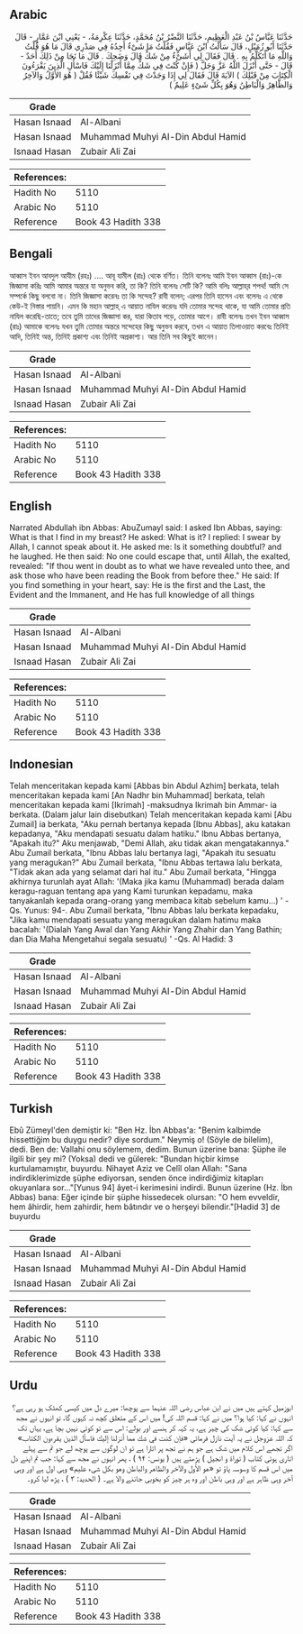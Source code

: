 ## Arabic


<div dir="rtl" lang="ar" style={{fontSize:'larger',backgroundColor:'#f8f9fa',padding:20}}>
حَدَّثَنَا عَبَّاسُ بْنُ عَبْدِ الْعَظِيمِ، حَدَّثَنَا النَّضْرُ بْنُ مُحَمَّدٍ، حَدَّثَنَا عِكْرِمَةُ، - يَعْنِي ابْنَ عَمَّارٍ - قَالَ حَدَّثَنَا أَبُو زُمَيْلٍ، قَالَ سَأَلْتُ ابْنَ عَبَّاسٍ فَقُلْتُ مَا شَىْءٌ أَجِدُهُ فِي صَدْرِي قَالَ مَا هُوَ قُلْتُ وَاللَّهِ مَا أَتَكَلَّمُ بِهِ ‏.‏ قَالَ فَقَالَ لِي أَشَىْءٌ مِنْ شَكٍّ قَالَ وَضَحِكَ ‏.‏ قَالَ مَا نَجَا مِنْ ذَلِكَ أَحَدٌ - قَالَ - حَتَّى أَنْزَلَ اللَّهُ عَزَّ وَجَلَّ ‏(‏ فَإِنْ كُنْتَ فِي شَكٍّ مِمَّا أَنْزَلْنَا إِلَيْكَ فَاسْأَلِ الَّذِينَ يَقْرَءُونَ الْكِتَابَ مِنْ قَبْلِكَ ‏)‏ الآيَةَ قَالَ فَقَالَ لِي إِذَا وَجَدْتَ فِي نَفْسِكَ شَيْئًا فَقُلْ ‏(‏ هُوَ الأَوَّلُ وَالآخِرُ وَالظَّاهِرُ وَالْبَاطِنُ وَهُوَ بِكُلِّ شَىْءٍ عَلِيمٌ ‏)‏
</div>
<div style={{backgroundColor:'#f8f9fa',padding:20, marginBottom: 10}}><table> <thead> <tr> <th>Grade</th> <th></th> </tr> </thead> <tbody> <tr><td>Hasan Isnaad</td><td>Al-Albani</td></tr><tr><td>Hasan Isnaad</td><td>Muhammad Muhyi Al-Din Abdul Hamid</td></tr><tr><td>Isnaad Hasan</td><td>Zubair Ali Zai</td></tr></tbody></table><table> <thead> <tr> <th>References:</th> <th></th> </tr> </thead> <tbody><tr><td>Hadith No</td><td>5110</td></tr><tr><td>Arabic No</td><td>5110</td></tr><tr><td>Reference</td><td>Book 43 Hadith 338</td></tr></tbody></table></div>

## Bengali


<div dir="ltr" lang="bn" style={{fontSize:'larger',backgroundColor:'#f8f9fa',padding:20}}>
আব্বাস ইবন আবদুল আযীম (রহঃ) .... আবূ যামীল (রাঃ) থেকে বর্ণিত। তিনি বলেনঃ আমি ইবন আব্বাস (রাঃ)-কে জিজ্ঞাসা করিঃ আমি আমার অন্তরে যা অনুভব করি, তা কি? তিনি বলেনঃ সেটি কি? আমি বলিঃ আল্লাহ্‌র শপথ! আমি সে সম্পর্কে কিছু বলবো না। তিনি জিজ্ঞাসা করেনঃ তা কি সন্দেহ? রাবী বলেন; এরপর তিনি হাসেন এবং বলেনঃ এ থেকে কেউ-ই নিস্তার পায়নি। এমন কি মহান আল্লাহ্‌ এ আয়াত নাযিল করেনঃ যদি তোমার সন্দেহ থাকে, যা আমি তোমার প্রতি নাযিল করেছি-তাতে; তবে তুমি তাদের জিজ্ঞাসা কর, যারা কিতাব পড়ে, তোমার আগে। রাবী বলেনঃ তখন ইবন আব্বাস (রাঃ) আমাকে বলেনঃ যখন তুমি তোমার অন্তরে সন্দেহের কিছু অনুভব করবে, তখন এ আয়াত তিলাওয়াত করবেঃ তিনিই আদি, তিনিই অন্ত, তিনিই প্রকাশ্য এবং তিনিই অপ্রকাশ্য। আর তিনি সব কিছুই জানেন।
</div>
<div style={{backgroundColor:'#f8f9fa',padding:20, marginBottom: 10}}><table> <thead> <tr> <th>Grade</th> <th></th> </tr> </thead> <tbody> <tr><td>Hasan Isnaad</td><td>Al-Albani</td></tr><tr><td>Hasan Isnaad</td><td>Muhammad Muhyi Al-Din Abdul Hamid</td></tr><tr><td>Isnaad Hasan</td><td>Zubair Ali Zai</td></tr></tbody></table><table> <thead> <tr> <th>References:</th> <th></th> </tr> </thead> <tbody><tr><td>Hadith No</td><td>5110</td></tr><tr><td>Arabic No</td><td>5110</td></tr><tr><td>Reference</td><td>Book 43 Hadith 338</td></tr></tbody></table></div>

## English


<div dir="ltr" lang="en" style={{fontSize:'larger',backgroundColor:'#f8f9fa',padding:20}}>
Narrated Abdullah ibn Abbas: AbuZumayl said: I asked Ibn Abbas, saying: What is that I find in my breast? He asked: What is it? I replied: I swear by Allah, I cannot speak about it. He asked me: Is it something doubtful? and he laughed. He then said: No one could escape that, until Allah, the exalted, revealed: "If thou went in doubt as to what we have revealed unto thee, and ask those who have been reading the Book from before thee." He said: If you find something in your heart, say: He is the first and the Last, the Evident and the Immanent, and He has full knowledge of all things
</div>
<div style={{backgroundColor:'#f8f9fa',padding:20, marginBottom: 10}}><table> <thead> <tr> <th>Grade</th> <th></th> </tr> </thead> <tbody> <tr><td>Hasan Isnaad</td><td>Al-Albani</td></tr><tr><td>Hasan Isnaad</td><td>Muhammad Muhyi Al-Din Abdul Hamid</td></tr><tr><td>Isnaad Hasan</td><td>Zubair Ali Zai</td></tr></tbody></table><table> <thead> <tr> <th>References:</th> <th></th> </tr> </thead> <tbody><tr><td>Hadith No</td><td>5110</td></tr><tr><td>Arabic No</td><td>5110</td></tr><tr><td>Reference</td><td>Book 43 Hadith 338</td></tr></tbody></table></div>

## Indonesian


<div dir="ltr" lang="id" style={{fontSize:'larger',backgroundColor:'#f8f9fa',padding:20}}>
Telah menceritakan kepada kami [Abbas bin Abdul Azhim] berkata, telah menceritakan kepada kami [An Nadhr bin Muhammad] berkata, telah menceritakan kepada kami [Ikrimah] -maksudnya Ikrimah bin Ammar- ia berkata. (Dalam jalur lain disebutkan) Telah menceritakan kepada kami [Abu Zumail] ia berkata, "Aku pernah bertanya kepada [Ibnu Abbas], aku katakan kepadanya, "Aku mendapati sesuatu dalam hatiku." Ibnu Abbas bertanya, "Apakah itu?" Aku menjawab, "Demi Allah, aku tidak akan mengatakannya." Abu Zumail berkata, "Ibnu Abbas lalu bertanya lagi, "Apakah itu sesuatu yang meragukan?" Abu Zumail berkata, "Ibnu Abbas tertawa lalu berkata, "Tidak akan ada yang selamat dari hal itu." Abu Zumail berkata, "Hingga akhirnya turunlah ayat Allah: '(Maka jika kamu (Muhammad) berada dalam keragu-raguan tentang apa yang Kami turunkan kepadamu, maka tanyakanlah kepada orang-orang yang membaca kitab sebelum kamu…) ' -Qs. Yunus: 94-. Abu Zumail berkata, "Ibnu Abbas lalu berkata kepadaku, "Jika kamu mendapati sesuatu yang meragukan dalam hatimu maka bacalah: '(Dialah Yang Awal dan Yang Akhir Yang Zhahir dan Yang Bathin; dan Dia Maha Mengetahui segala sesuatu) ' -Qs. Al Hadid: 3
</div>
<div style={{backgroundColor:'#f8f9fa',padding:20, marginBottom: 10}}><table> <thead> <tr> <th>Grade</th> <th></th> </tr> </thead> <tbody> <tr><td>Hasan Isnaad</td><td>Al-Albani</td></tr><tr><td>Hasan Isnaad</td><td>Muhammad Muhyi Al-Din Abdul Hamid</td></tr><tr><td>Isnaad Hasan</td><td>Zubair Ali Zai</td></tr></tbody></table><table> <thead> <tr> <th>References:</th> <th></th> </tr> </thead> <tbody><tr><td>Hadith No</td><td>5110</td></tr><tr><td>Arabic No</td><td>5110</td></tr><tr><td>Reference</td><td>Book 43 Hadith 338</td></tr></tbody></table></div>

## Turkish


<div dir="ltr" lang="tr" style={{fontSize:'larger',backgroundColor:'#f8f9fa',padding:20}}>
Ebû Zümeyl'den demiştir ki: "Ben Hz. İbn Abbas'a: "Benim kalbimde hissettiğim bu duygu nedir? diye sordum." Neymiş o! (Söyle de bilelim), dedi. Ben de: Vallahi onu söylemem, dedim. Bunun üzerine bana: Şüphe ile ilgili bir şey mi? (Yoksa) dedi ve gülerek: "Bundan hiçbir kimse kurtulamamıştır, buyurdu. Nihayet Aziz ve Celîl olan Allah: "Sana indirdiklerimizde şüphe ediyorsan, senden önce indirdiğimiz kitapları okuyanlara sor..."[Yunus 94] âyet-i kerimesini indirdi. Bunun üzerine (Hz. İbn Abbas) bana: Eğer içinde bir şüphe hissedecek olursan: "O hem evveldir, hem âhirdir, hem zahirdir, hem bâtındır ve o herşeyi bilendir."[Hadid 3] de buyurdu
</div>
<div style={{backgroundColor:'#f8f9fa',padding:20, marginBottom: 10}}><table> <thead> <tr> <th>Grade</th> <th></th> </tr> </thead> <tbody> <tr><td>Hasan Isnaad</td><td>Al-Albani</td></tr><tr><td>Hasan Isnaad</td><td>Muhammad Muhyi Al-Din Abdul Hamid</td></tr><tr><td>Isnaad Hasan</td><td>Zubair Ali Zai</td></tr></tbody></table><table> <thead> <tr> <th>References:</th> <th></th> </tr> </thead> <tbody><tr><td>Hadith No</td><td>5110</td></tr><tr><td>Arabic No</td><td>5110</td></tr><tr><td>Reference</td><td>Book 43 Hadith 338</td></tr></tbody></table></div>

## Urdu


<div dir="rtl" lang="ur" style={{fontSize:'larger',backgroundColor:'#f8f9fa',padding:20}}>
ابوزمیل کہتے ہیں میں نے ابن عباس رضی اللہ عنہما سے پوچھا: میرے دل میں کیسی کھٹک ہو رہی ہے؟ انہوں نے کہا: کیا ہوا؟ میں نے کہا: قسم اللہ کی! میں اس کے متعلق کچھ نہ کہوں گا، تو انہوں نے مجھ سے کہا: کیا کوئی شک کی چیز ہے، یہ کہہ کر ہنسے اور بولے: اس سے تو کوئی نہیں بچا ہے، یہاں تک کہ اللہ عزوجل نے یہ آیت نازل فرمائی «فإن كنت في شك مما أنزلنا إليك فاسأل الذين يقرءون الكتاب» اگر تجھے اس کلام میں شک ہے جو ہم نے تجھ پر اتارا ہے تو ان لوگوں سے پوچھ لے جو تم سے پہلے اتاری ہوئی کتاب ( توراۃ و انجیل ) پڑھتے ہیں ( یونس: ۹۴ ) ، پھر انہوں نے مجھ سے کہا: جب تم اپنے دل میں اس قسم کا وسوسہ پاؤ تو «هو الأول والآخر والظاهر والباطن وهو بكل شىء عليم» وہی اول ہے اور وہی آخر وہی ظاہر ہے اور وہی باطن اور وہ ہر چیز کو بخوبی جاننے والا ہے۔ ( الحدید: ۳ ) ، پڑھ لیا کرو۔
</div>
<div style={{backgroundColor:'#f8f9fa',padding:20, marginBottom: 10}}><table> <thead> <tr> <th>Grade</th> <th></th> </tr> </thead> <tbody> <tr><td>Hasan Isnaad</td><td>Al-Albani</td></tr><tr><td>Hasan Isnaad</td><td>Muhammad Muhyi Al-Din Abdul Hamid</td></tr><tr><td>Isnaad Hasan</td><td>Zubair Ali Zai</td></tr></tbody></table><table> <thead> <tr> <th>References:</th> <th></th> </tr> </thead> <tbody><tr><td>Hadith No</td><td>5110</td></tr><tr><td>Arabic No</td><td>5110</td></tr><tr><td>Reference</td><td>Book 43 Hadith 338</td></tr></tbody></table></div>